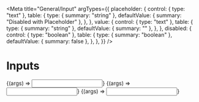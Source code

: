

<Meta
    title="General/Input"
    argTypes={{
        placeholder: {
            control: { type: "text" },
            table: {
                type: { summary: "string" },
                defaultValue: { summary: "Disabled with Placeholder" },
            },
        },
        value: {
            control: { type: "text" },
            table: {
                type: { summary: "string" },
                defaultValue: { summary: "" },
            },
        },
        disabled: {
            control: { type: "boolean" },
            table: {
                type: { summary: "boolean" },
                defaultValue: { summary: false },
            },
        },
    }}
/>

# Inputs

<Canvas>
    <Story
        name="with placeholder"
        args={{
            placeholder: "Disabled with Placeholder",
            disabled: false,
        }}
    >
        {(args) => <Input {...args} />}
    </Story>
    <Story
        name="with disabled"
        args={{
            placeholder: "Disabled with Placeholder",
            disabled: true,
        }}
    >
        {(args) => <Input {...args} />}
    </Story>
</Canvas>

<Preview>
    <Story
        name="Playground"
        args={{
            placeholder: "Disabled with Placeholder",
            value: "",
            disabled: false,
        }}
    >
        {(args) => <Input {...args} />}
    </Story>
</Preview>

<ArgsTable story="Playground" />
